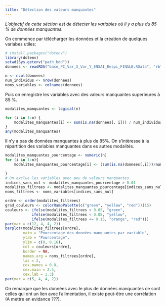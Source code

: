 ```yaml
---
title: "Détection des valeurs manquantes"
---
```


*L'objectif de cette séction est de détecter les variables où il y a plus du 85 % de données manquantes.*

On commence par télécharger les données et la création de quelques variabes utiles:
```r
# install.packages("dotenv")
library(dotenv)
setwd(Sys.getenv("path_bdd"))
donnees <- readRDS("base_PC_Var_X_Var_Y_ENSAI_Respi_FINALE.RData", "rb")

n <- ncol(donnees)
num_individus <- nrow(donnees)
noms_variables <- colnames(donnees)
```


Puis on enregistre les variables avec des valeurs manquantes superieures à 85 %.
```r
modalites_manquantes <- logical(n)

for (i in 1:n) {
    modalites_manquantes[i] <- sum(is.na(donnees[, i])) / num_individus > 0.15
}
any(modalites_manquantes)
```
Il n'y a pas de données manquantes à plus de 85%.
On s'intèresse à la répartition des variables manquantes dans es autres modalités.
```r
modalites_manquantes_pourcentage <- numeric(n)
for (i in 1:n){
    modalites_manquantes_pourcentage[i] <- (sum(is.na(donnees[,i]))/num_individus)

}
# On exclue les variables avec peu de valeurs manquantes
indices_sans_nul <- modalites_manquantes_pourcentage > 0.01
modalites_filtrees <- modalites_manquantes_pourcentage[indices_sans_nul]
noms_filtrees <- noms_variables[indices_sans_nul]

ordre <- order(modalites_filtrees)
grad_couleurs <- colorRampPalette(c("green", "yellow", "red"))(15)
couleurs <- ifelse(modalites_filtrees < 0.05, "green",
            ifelse(modalites_filtrees < 0.08, "yellow",
            ifelse(modalites_filtrees <= 0.15, "orange", "red")))
par(mar = c(12, 4, 4, 2))
barplot(modalites_filtrees[ordre],
        main = "Pourcentage des données manquantes par variable",
        ylab = "Pourcentage",
        ylim = c(0, 0.16),
        col = couleurs[ordre],
        border = NA,
        names.arg = noms_filtrees[ordre],
        las = 2,
        cex.names = 0.8,
        cex.main = 2.5,
        cex.lab = 1.3)
par(mar = c(5, 4, 4, 2))

```
On remarque que les données avec le plus de données manquantes ce sont celles qui ont un lien avec l'alimentation, il existe peut-être une corrélation (A mettre en evidance ???).
